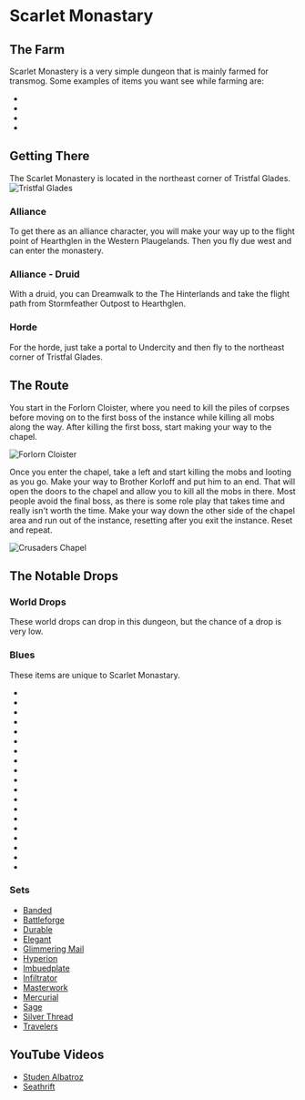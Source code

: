 
# Scarlet Monastary

## The Farm
Scarlet Monastery is a very simple dungeon that is mainly farmed for transmog. Some examples of items you want see while farming are:

- <WowHeadItem id="10332"></WowHeadItem>
- <WowHeadItem id="8225"></WowHeadItem>
- <WowHeadItem id="7754"></WowHeadItem>
- <WowHeadItem id="7729"></WowHeadItem>

## Getting There
The Scarlet Monastery is located in the northeast corner of Tristfal Glades.
![Tristfal Glades](../../assets/tristfal-glades.png)

### Alliance
To get there as an alliance character, you will make your way up to the flight point of Hearthglen in the Western Plaugelands.  Then you fly due west and can enter the monastery.

### Alliance - Druid
With a druid, you can <WowHeadSpell id="193753">Dreamwalk</WowHeadSpell> to the <WowHeadZone id="47">The Hinterlands</WowHeadZone> and take the flight path from Stormfeather Outpost to Hearthglen.

### Horde
For the horde, just take a portal to Undercity and then fly to the northeast corner of Tristfal Glades.

## The Route
You start in the Forlorn Cloister, where you need to kill the piles of corpses before moving on to the first boss of the instance while killing all mobs along the way. After killing the first boss, start making your way to the chapel.

![Forlorn Cloister](../../assets/forlorn-cloister.gif)


Once you enter the chapel, take a left and start killing the mobs and looting as you go.  Make your way to Brother Korloff and put him to an end. That will open the doors to the chapel and allow you to kill all the mobs in there. Most people avoid the final boss, as there is some role play that takes time and really isn't worth the time. Make your way down the other side of the chapel area and run out of the instance, resetting after you exit the instance.  Reset and repeat.

![Crusaders Chapel](../../assets/crusaders-chapel.gif)


## The Notable Drops

### World Drops
These world drops can drop in this dungeon, but the chance of a drop is very low.

<PoolHigh />

### Blues
These items are unique to Scarlet Monastary.

- <WowHeadItem id="7759" note="Archon Chestpiece"></WowHeadItem>
- <WowHeadItem id="7728" note="Beguiler Robes"></WowHeadItem>
- <WowHeadItem id="7753" note="Bloodspiller"></WowHeadItem>
- <WowHeadItem id="8226" note="The Butcher"></WowHeadItem>
- <WowHeadItem id="7729" note="Chesterfall Musket"></WowHeadItem>
- <WowHeadItem id="7730" note="Cobalt Crusher"></WowHeadItem>
- <WowHeadItem id="7752" note="Dreamslayer"></WowHeadItem>
- <WowHeadItem id="7755" note="Flintrock Shoulders"></WowHeadItem>
- <WowHeadItem id="7754" note="Harbinger Boots"></WowHeadItem>
- <WowHeadItem id="7736" note="Fight Club"></WowHeadItem>
- <WowHeadItem id="2262" note="Mark of Kern"></WowHeadItem>
- <WowHeadItem id="10332" note="Scarlet Boots"></WowHeadItem>
- <WowHeadItem id="5756" note="Sliverblade"></WowHeadItem>
- <WowHeadItem id="7761" note="Steelclaw Reaver"></WowHeadItem>
- <WowHeadItem id="5819" note="Sunblaze Coif"></WowHeadItem>
- <WowHeadItem id="1992" note="Swampchill Fetish"></WowHeadItem>
- <WowHeadItem id="8225" note="Tainted Pierce"></WowHeadItem>
- <WowHeadItem id="7727" note="Watchman Pauldrons"></WowHeadItem>
- <WowHeadItem id="7757" note="Windweaver Staff"></WowHeadItem>

### Sets

- [Banded](/misc/sets#banded)
- [Battleforge](/misc/sets#battleforge)
- [Durable](/misc/sets#durable)
- [Elegant](/misc/sets#elegant)
- [Glimmering Mail](/misc/sets#glimmering-mail)
- [Hyperion](/misc/sets#hyperion)
- [Imbuedplate](/misc/sets#imbuedplate)
- [Infiltrator](/misc/sets#infiltrator)
- [Masterwork](/misc/sets#masterwork)
- [Mercurial](/misc/sets#mercurial)
- [Sage](/misc/sets#sage)
- [Silver Thread](/misc/sets#silver-thread)
- [Travelers](/misc/sets#travelers)


## YouTube Videos
- [Studen Albatroz](https://www.youtube.com/watch?v=Kx_y8BeGV54)
- [Seathrift](https://www.youtube.com/watch?v=SU8GGQEz_m4)

